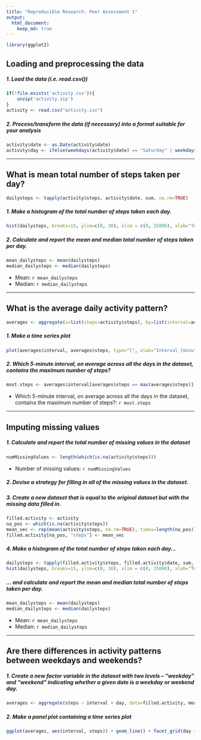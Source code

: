 ```yaml
---
title: "Reproducible Research: Peer Assessment 1"
output: 
  html_document:
    keep_md: true
---
```


```r
library(ggplot2)
```


## Loading and preprocessing the data
##### 1. Load the data (i.e. read.csv())
```r
if(!file.exists('activity.csv')){
    unzip('activity.zip')
}
activity <- read.csv("activity.csv")
```

##### 2. Process/transform the data (if necessary) into a format suitable for your analysis
```r
activity$date <- as.Date(activity$date)
activity$day <- ifelse(weekdays(activity$date) == "Saturday" | weekdays(activity$date) == "Sunday" ,"weekend","weekday")
```

-----

## What is mean total number of steps taken per day?
```r
dailysteps <- tapply(activity$steps, activity$date, sum, na.rm=TRUE)
```

##### 1. Make a histogram of the total number of steps taken each day.
```r
hist(dailysteps, breaks=15, ylim=c(0, 30), xlim = c(0, 25000), xlab="Total Steps", ylab="Frequency", main="Histogram of Daily Steps (NA Ignored)", col="green")
```

##### 2. Calculate and report the mean and median total number of steps taken per day.
```r
mean_dailysteps <- mean(dailysteps) 
median_dailysteps <- median(dailysteps)
```
* Mean: `r mean_dailysteps`
* Median: `r median_dailysteps`

-----

## What is the average daily activity pattern?
```r
averages <- aggregate(x=list(steps=activity$steps), by=list(interval=activity$interval), FUN=mean, na.rm=TRUE)
```

##### 1. Make a time series plot
```r
plot(averages$interval, averages$steps, type="l", xlab="Interval [minutes]", ylab="Average number of steps", main="Average Steps Per Interval (NA Ignored)")
```

##### 2. Which 5-minute interval, on average across all the days in the dataset, contains the maximum number of steps?
```r
most.steps <- averages$interval[averages$steps == max(averages$steps)]
```
* Which 5-minute interval, on average across all the days in the dataset, contains the maximum number of steps?: `r most.steps`

-----

## Imputing missing values
##### 1. Calculate and report the total number of missing values in the dataset 
```r
numMissingValues <- length(which(is.na(activity$steps)))
```
* Number of missing values: `r numMissingValues`

##### 2. Devise a strategy for filling in all of the missing values in the dataset.
##### 3. Create a new dataset that is equal to the original dataset but with the missing data filled in.
```r
filled.activity <- activity
na_pos <- which(is.na(activity$steps))
mean_vec <- rep(mean(activity$steps, na.rm=TRUE), times=length(na_pos))
filled.activity[na_pos, "steps"] <- mean_vec
```

##### 4. Make a histogram of the total number of steps taken each day...
```r
dailysteps <- tapply(filled.activity$steps, filled.activity$date, sum, na.rm=TRUE)
hist(dailysteps, breaks=15, ylim=c(0, 30), xlim = c(0, 25000), xlab="Total Steps", ylab="Frequency", main="Histogram of Daily Steps (NA Imputed)", col="green")
```

##### ... and calculate and report the mean and median total number of steps taken per day.
```r
mean_dailysteps <- mean(dailysteps)
median_dailysteps <- median(dailysteps)
```
* Mean: `r mean_dailysteps`
* Median: `r median_dailysteps`

-----

## Are there differences in activity patterns between weekdays and weekends?
##### 1. Create a new factor variable in the dataset with two levels – “weekday” and “weekend” indicating whether a given date is a weekday or weekend day.
```r
averages <- aggregate(steps ~ interval + day, data=filled.activity, mean)
```

##### 2. Make a panel plot containing a time series plot
```r
ggplot(averages, aes(interval, steps)) + geom_line() + facet_grid(day ~ .) + xlab("5-minute interval") + ylab("Number of steps")
```